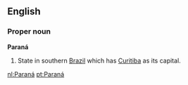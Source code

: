 ==English==

===Proper noun===
'''Paraná'''

#State in southern [[Brazil]] which has [[Curitiba]] as its capital.

[[nl:Paraná]]
[[pt:Paraná]]